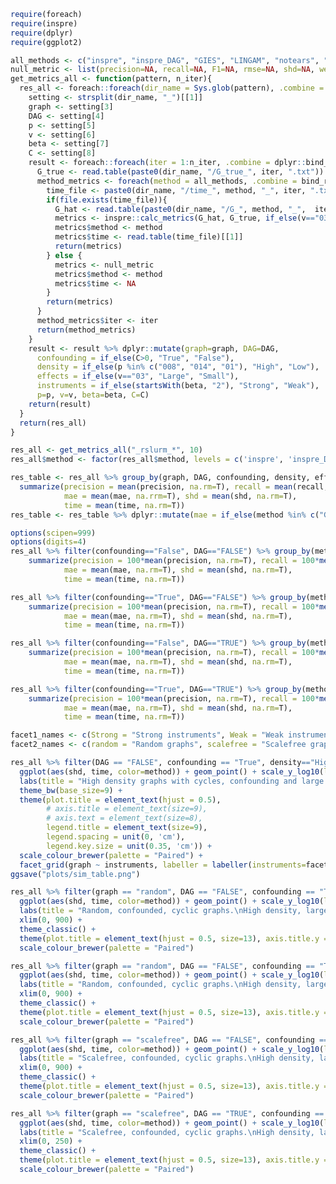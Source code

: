 ```r
require(foreach)
require(inspre)
require(dplyr)
require(ggplot2)
```


```r
all_methods <- c("inspre", "inspre_DAG", "GIES", "LINGAM", "notears", "dotears", "golem", "igsp") #, "PC")
null_metric <- list(precision=NA, recall=NA, F1=NA, rmse=NA, shd=NA, weight_acc=NA, time=NA)
get_metrics_all <- function(pattern, n_iter){
  res_all <- foreach::foreach(dir_name = Sys.glob(pattern), .combine = dplyr::bind_rows) %do% {
    setting <- strsplit(dir_name, "_")[[1]]
    graph <- setting[3]
    DAG <- setting[4]
    p <- setting[5]
    v <- setting[6]
    beta <- setting[7]
    C <- setting[8]
    result <- foreach::foreach(iter = 1:n_iter, .combine = dplyr::bind_rows) %do% {
      G_true <- read.table(paste0(dir_name, "/G_true_", iter, ".txt"))
      method_metrics <- foreach(method = all_methods, .combine = bind_rows) %do% {
        time_file <- paste0(dir_name, "/time_", method, "_", iter, ".txt")
        if(file.exists(time_file)){
          G_hat <- read.table(paste0(dir_name, "/G_", method, "_",  iter, ".txt"))
          metrics <- inspre::calc_metrics(G_hat, G_true, if_else(v=="03", 0.3/4, 0.15/4))
          metrics$method <- method
          metrics$time <- read.table(time_file)[[1]]
          return(metrics)
        } else {
          metrics <- null_metric
          metrics$method <- method
          metrics$time <- NA
        }
        return(metrics)
      }
      method_metrics$iter <- iter
      return(method_metrics)
    }
    result <- result %>% dplyr::mutate(graph=graph, DAG=DAG,
      confounding = if_else(C>0, "True", "False"),
      density = if_else(p %in% c("008", "014", "01"), "High", "Low"),
      effects = if_else(v=="03", "Large", "Small"),
      instruments = if_else(startsWith(beta, "2"), "Strong", "Weak"),
      p=p, v=v, beta=beta, C=C)
    return(result)
  }
  return(res_all)
}
```

```r
res_all <- get_metrics_all("_rslurm_*", 10)
res_all$method <- factor(res_all$method, levels = c('inspre', 'inspre_DAG', 'GIES', 'LINGAM', 'notears', 'dotears', 'golem', 'igsp'))
```

```r
res_table <- res_all %>% group_by(graph, DAG, confounding, density, effects, instruments, method) %>%
  summarize(precision = mean(precision, na.rm=T), recall = mean(recall, na.rm=T), F1 = mean(F1, na.rm=T),
            mae = mean(mae, na.rrm=T), shd = mean(shd, na.rm=T),
            time = mean(time, na.rm=T))
res_table <- res_table %>% dplyr::mutate(mae = if_else(method %in% c("GIES", "igsp"), NA, mae))
```

```r
options(scipen=999)
options(digits=4)
res_all %>% filter(confounding=="False", DAG=="FALSE") %>% group_by(method) %>%
    summarize(precision = 100*mean(precision, na.rm=T), recall = 100*mean(recall, na.rm=T), F1 = 100*mean(F1, na.rm=T),
            mae = mean(mae, na.rm=T), shd = mean(shd, na.rm=T),
            time = mean(time, na.rm=T))

res_all %>% filter(confounding=="True", DAG=="FALSE") %>% group_by(method) %>%
    summarize(precision = 100*mean(precision, na.rm=T), recall = 100*mean(recall, na.rm=T), F1 = 100*mean(F1, na.rm=T),
            mae = mean(mae, na.rm=T), shd = mean(shd, na.rm=T),
            time = mean(time, na.rm=T))

res_all %>% filter(confounding=="False", DAG=="TRUE") %>% group_by(method) %>%
    summarize(precision = 100*mean(precision, na.rm=T), recall = 100*mean(recall, na.rm=T), F1 = 100*mean(F1, na.rm=T),
            mae = mean(mae, na.rm=T), shd = mean(shd, na.rm=T),
            time = mean(time, na.rm=T))

res_all %>% filter(confounding=="True", DAG=="TRUE") %>% group_by(method) %>%
    summarize(precision = 100*mean(precision, na.rm=T), recall = 100*mean(recall, na.rm=T), F1 = 100*mean(F1, na.rm=T),
            mae = mean(mae, na.rm=T), shd = mean(shd, na.rm=T),
            time = mean(time, na.rm=T))
```


```r
facet1_names <- c(Strong = "Strong instruments", Weak = "Weak instruments")
facet2_names <- c(random = "Random graphs", scalefree = "Scalefree graphs")

res_all %>% filter(DAG == "FALSE", confounding == "True", density=="High", effects=="Large") %>% 
  ggplot(aes(shd, time, color=method)) + geom_point() + scale_y_log10(labels = scales::comma) + 
  labs(title = "High density graphs with cycles, confounding and large edge weights", x = "Structural hamming distance", y = "Time (S)", color="Method") +
  theme_bw(base_size=9) + 
  theme(plot.title = element_text(hjust = 0.5),
        # axis.title = element_text(size=9),
        # axis.text = element_text(size=8),
        legend.title = element_text(size=9),
        legend.spacing = unit(0, 'cm'),
        legend.key.size = unit(0.35, 'cm')) +
  scale_colour_brewer(palette = "Paired") +
  facet_grid(graph ~ instruments, labeller = labeller(instruments=facet1_names, graph=facet2_names))
ggsave("plots/sim_table.png")
```


```r
res_all %>% filter(graph == "random", DAG == "FALSE", confounding == "True", density=="High", effects=="Large", instruments=="Strong") %>% 
  ggplot(aes(shd, time, color=method)) + geom_point() + scale_y_log10(labels = scales::comma) + 
  labs(title = "Random, confounded, cyclic graphs.\nHigh density, large effects, strong instruments", x = "Structural hamming distance", y = "Time (S)") +
  xlim(0, 900) +
  theme_classic() + 
  theme(plot.title = element_text(hjust = 0.5, size=13), axis.title.y = element_text(angle = 0, vjust=0.5)) +
  scale_colour_brewer(palette = "Paired")
```

```r
res_all %>% filter(graph == "random", DAG == "FALSE", confounding == "True", density=="High", effects=="Large", instruments=="Weak") %>% 
  ggplot(aes(shd, time, color=method)) + geom_point() + scale_y_log10(labels = scales::comma) + 
  labs(title = "Random, confounded, cyclic graphs.\nHigh density, large effects, weak instruments", x = "Structural hamming distance", y = "Time (S)") +
  xlim(0, 900) +
  theme_classic() + 
  theme(plot.title = element_text(hjust = 0.5, size=13), axis.title.y = element_text(angle = 0, vjust=0.5)) +
  scale_colour_brewer(palette = "Paired")
```

```r
res_all %>% filter(graph == "scalefree", DAG == "FALSE", confounding == "True", density=="High", effects=="Large", instruments=="Strong") %>% 
  ggplot(aes(shd, time, color=method)) + geom_point() + scale_y_log10(labels = scales::comma) + 
  labs(title = "Scalefree, confounded, cyclic graphs.\nHigh density, large effects, strong instruments", x = "Structural hamming distance", y = "Time (S)") +
  xlim(0, 900) +
  theme_classic() + 
  theme(plot.title = element_text(hjust = 0.5, size=13), axis.title.y = element_text(angle = 0, vjust=0.5)) +
  scale_colour_brewer(palette = "Paired")
```


```r
res_all %>% filter(graph == "scalefree", DAG == "TRUE", confounding == "False", density=="Low", effects=="Small", instruments=="Weak") %>% 
  ggplot(aes(shd, time, color=method)) + geom_point() + scale_y_log10(labels = scales::comma) + 
  labs(title = "Scalefree, confounded, cyclic graphs.\nHigh density, large effects, weak instruments", x = "Structural hamming distance", y = "Time (S)") +
  xlim(0, 250) +
  theme_classic() + 
  theme(plot.title = element_text(hjust = 0.5, size=13), axis.title.y = element_text(angle = 0, vjust=0.5)) +
  scale_colour_brewer(palette = "Paired")
```
